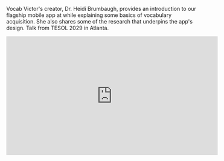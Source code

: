 Vocab Victor's creator, Dr. Heidi Brumbaugh, provides an introduction to our flagship mobile app at while explaining some basics of vocabulary acquisition. She also shares some of the research that underpins the app's design. Talk from TESOL 2029 in Atlanta.

<iframe
  width="560"
  height="315"
  src="https://www.youtube.com/embed/a1ySeuwHAmw?si=bNmW5s946vB0Mtb9"
  title="YouTube video player"
  frameborder="0"
  allow="accelerometer; autoplay; clipboard-write; encrypted-media; gyroscope; picture-in-picture; web-share"
  referrerpolicy="strict-origin-when-cross-origin"
  allowfullscreen
></iframe>

<br />

